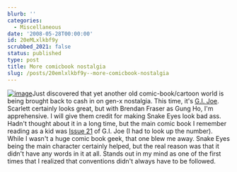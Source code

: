 ```yaml
---
blurb: ''
categories:
  - Miscellaneous
date: '2008-05-28T00:00:00'
id: 20eMLxlkbf9y
scrubbed_2021: false
status: published
type: post
title: More comicbook nostalgia
slug: /posts/20emlxlkbf9y--more-comicbook-nostalgia
---
```


[![image](http://www.alanwsmith.com/blog/wp-content/uploads/2008/05/scarlett.jpg "scarlett")](http://www.hasbro.com/gijoe/default.cfm?page=News/Item&newsid=1184AF5F-D56F-E112-4CC4AA47161E7DF4)Just
discovered that yet another old comic-book/cartoon world is being
brought back to cash in on gen-x nostalgia. This time, it's
[G.I. Joe](http://tinyurl.com/5x4utx). Scarlett certainly looks
great, but with Brendan Fraser as Gung Ho, I'm apprehensive. I will
give them credit for making Snake Eyes look bad ass. Hadn't thought
about it in a long time, but the main comic book I remember reading
as a kid was [Issue 21](http://tinyurl.com/2t9axr) of G.I. Joe (I
had to look up the number). While I wasn't a huge comic book geek,
that one blew me away. Snake Eyes being the main character
certainly helped, but the real reason was that it didn't have any
words in it at all. Stands out in my mind as one of the first times
that I realized that conventions didn't always have to be followed.
